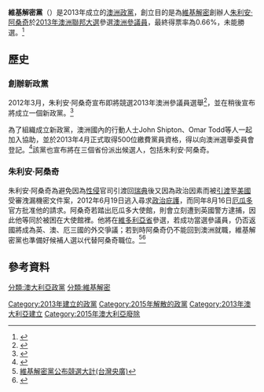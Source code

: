{{noteTA
|G1=地名
}}
{{selfref|維基解密黨與[[維基百科|維基百科]]、[[元维基|元维基]]及[[維基媒體基金會|維基媒體基金會]]'''[[维基百科:维基解密与维基百科无关|並無關係]]'''。}}
{{Infobox Political Party
|country = 澳大利亞
|name = 維基解密黨
|name_native = WikiLeaks Party
|logo = The Wikileaks Party logo.svg
|leader =  
|leader1_title =    
|leader1_name = 
|president = 
|secretary_general = 
|foundation = 2013年7月2日
|dissolution = 2015年7月23日
|headquarters = {{AUS}}[[維多利亞州|維多利亞州]]
|ideology = [[人權|人權]]<br />政府透明<br />[[反威权主义|反威权主义]]<br />[[自由意志主义|自由意志主义]]
|position = 
|international = 無
|colours =  
|website = {{URL|https://www.wikileaksparty.org.au/}}
|colorcode = #6391BB
|seats1_title = [[澳洲眾議院|眾議院]]
|seats1 = {{Infobox political party/seats|0|150|hex=black}}<!-- see http://vtr.aec.gov.au/, coalition total divided amongst the four coalition party articles as discussed on 2010 fed election talk page. -->
|seats2_title = [[澳洲參議院|參議院]]
|seats2 = {{Infobox political party/seats|0|76|hex=black}}
}}

'''維基解密黨'''（{{lang-en|WikiLeaks Party}}）是2013年成立的[[澳洲|澳洲]][[政黨|政黨]]，創立目的是為[[維基解密|維基解密]]創辦人[[朱利安·阿桑奇|朱利安·阿桑奇]]於[[2013年澳洲聯邦大選|2013年澳洲聯邦大選]]參選[[澳洲參議員|澳洲參議員]]，最終得票率為0.66%，未能勝選。<ref name=WP>{{cite news|last=Khazan|first=Olga|title=Julian Assange wants to start a Wikileaks party and run for office|url=https://www.washingtonpost.com/blogs/worldviews/wp/2012/12/12/assange-Wikileaks-party-australia|work=The Washington Post|date=2012-12-13|accessdate=2013-03-07|archive-url=https://web.archive.org/web/20130130222717/http://www.washingtonpost.com/blogs/worldviews/wp/2012/12/12/assange-wikileaks-party-australia/|archive-date=2013-01-30|dead-url=no}}</ref>

== 歷史 ==
=== 創辦新政黨 ===
2012年3月，朱利安·阿桑奇宣布即將競選2013年澳洲參議員選舉<ref name=ABC>{{cite web|title=Julian Assange to run for Senate|url=http://www.abc.net.au/news/2012-03-17/julian-assange-to-run-for-senate/3895958|publisher=ABC News|accessdate=2013-03-07|archive-url=https://web.archive.org/web/20130304234838/http://www.abc.net.au/news/2012-03-17/julian-assange-to-run-for-senate/3895958|archive-date=2013-03-04|dead-url=no}}</ref>，並在稍後宣布將成立一個新政黨。<ref name=RT>{{cite web|title=Assange to run for Australian Senate, start Wikileaks party|url=http://rt.com/news/juilan-assange-wikileaks-senate-900|publisher=rt.com|accessdate=2013-03-07|archive-url=https://web.archive.org/web/20130326013828/http://rt.com/news/juilan-assange-wikileaks-senate-900/|archive-date=2013-03-26|dead-url=no}}</ref>

為了組織成立新政黨，澳洲國內的行動人士John Shipton、Omar Todd等人一起加入協助，並於2013年4月正式取得500位繳費黨員資格，得以向澳洲選舉委員會登記。<ref>{{cite web|url=http://www.digitaljournal.com/article/347434|title=WikiLeaks Party raises senate bid, expands to two more states|last1=Sewell|first1=Anne|date=2013-04-07|work=[[Digital_Journal|Digital Journal]]|accessdate=2013-04-07|archive-url=https://web.archive.org/web/20130409133205/http://www.digitaljournal.com/article/347434|archive-date=2013-04-09|dead-url=no}}</ref>該黨也宣布將在三個省份派出候選人，包括朱利安·阿桑奇。

=== 朱利安·阿桑奇 ===
朱利安·阿桑奇為避免因為[[性侵|性侵]]官司引渡回[[瑞典|瑞典]]後又因為政治因素而被[[引渡|引渡]]至[[美國|美國]]受審洩漏機密文件案，2012年6月19日逃入{{Link-en|厄瓜多駐英國大使館|Embassy of Ecuador, London}}尋求[[政治庇護|政治庇護]]，而同年8月16日[[厄瓜多|厄瓜多]]官方批准他的請求。阿桑奇若踏出厄瓜多大使館，則會立刻遭到英國警方逮捕，因此他等同於被困在大使館裡。他將在[[維多利亞省|維多利亞省]]參選，若成功當選參議員，仍否返國將成為英、澳、厄三國的外交爭議；若到時阿桑奇仍不能回到澳洲就職，維基解密黨也準備好候補人選以代替阿桑奇職位。<ref>[http://news.rti.org.tw/index_newsContent.aspx?nid=416105 維基解密黨公布競選大計(台灣央廣)]{{dead link|date=2018年4月 |bot=InternetArchiveBot |fix-attempted=yes }}</ref><ref>{{cite web|url=https://www.epochtimes.com/b5/13/4/7/n3840587.htm|title=維基解密澳洲組黨 將競選三省參議員|date=2013-04-07|website=大紀元時報|accessdate=2020-02-06|archive-url=https://web.archive.org/web/20160610212211/http://www.epochtimes.com/b5/13/4/7/n3840587.htm|archive-date=2016-06-10|dead-url=no}}</ref>

== 參考資料 ==
{{Reflist}}

[[分類:澳大利亞政黨|分類:澳大利亞政黨]]
[[分類:維基解密|分類:維基解密]]
[[Category:2013年建立的政黨|Category:2013年建立的政黨]]
[[Category:2015年解散的政黨|Category:2015年解散的政黨]]
[[Category:2013年澳大利亞建立|Category:2013年澳大利亞建立]]
[[Category:2015年澳大利亞廢除|Category:2015年澳大利亞廢除]]